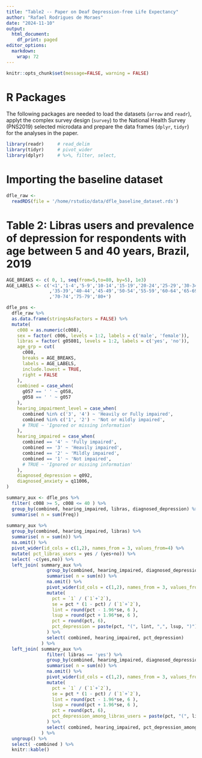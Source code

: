 ```yaml
---
title: "Table2 -- Paper on Deaf Depression-free Life Expectancy"
author: "Rafael Rodrigues de Moraes"
date: "2024-11-10"
output:
  html_document:
    df_print: paged
editor_options: 
  markdown: 
    wrap: 72
---
```


```r
knitr::opts_chunk$set(message=FALSE, warning = FALSE)
```

# R Packages

The following packages are needed to load the datasets (`arrow` and
`readr`), applyt the complex survey design (`survey`) to the 
National Health Survey (PNS2019) selected microdata and
prepare the data frames (`dplyr`, `tidyr`) for the analyses in the
paper.

```r
library(readr)     # read_delim
library(tidyr)     # pivot_wider
library(dplyr)     # %>%, filter, select, 
```

# Importing the baseline dataset
```r
dfle_raw <-
  readRDS(file = '/home/rstudio/data/dfle_baseline_dataset.rds')
```

# Table 2: Libras users and prevalence of depression for respondents with age between 5 and 40 years, Brazil, 2019

```r
AGE_BREAKS <- c( 0, 1, seq(from=5,to=80, by=5), 1e3)
AGE_LABELS <- c('<1','1-4','5-9','10-14','15-19','20-24','25-29','30-34'
                ,'35-39','40-44','45-49','50-54','55-59','60-64','65-69'
                ,'70-74','75-79','80+')

dfle_pns <- 
  dfle_raw %>% 
  as.data.frame(stringsAsFactors = FALSE) %>%
  mutate(
    c008 = as.numeric(c008),
    sex = factor( c006, levels = 1:2, labels = c('male', 'female')),
    libras = factor( g05801, levels = 1:2, labels = c('yes', 'no')),
    age_grp = cut( 
      c008, 
      breaks = AGE_BREAKS,
      labels = AGE_LABELS,
      include.lowest = TRUE,
      right = FALSE
    ),
    combined = case_when(
      g057 == ' ' ~ g058,
      g058 == ' ' ~ g057
    ),
    hearing_impairment_level = case_when(
      combined %in% c('3', '4') ~ 'Heavily or Fully impaired',
      combined %in% c('1', '2') ~ 'Not or mildly impaired',
      # TRUE ~ 'Ignored or missing information'
    ),
    hearing_impaired = case_when(
      combined == '4' ~ 'Fully impaired',
      combined == '3' ~ 'Heavily impaired',
      combined == '2' ~ 'Mildly impaired',
      combined == '1' ~ 'Not impaired',
      # TRUE ~ 'Ignored or missing information'
    ),
    diagnosed_depression = q092,
    diagnosed_anxiety = q11006,
)

summary_aux <- dfle_pns %>% 
  filter( c008 >= 5, c008 <= 40 ) %>%
  group_by(combined, hearing_impaired, libras, diagnosed_depression) %>%
  summarise( n = sum(Freq))
  
summary_aux %>%
  group_by(combined, hearing_impaired, libras) %>%
  summarise( n = sum(n)) %>%
  na.omit() %>% 
  pivot_wider(id_cols = c(1,2), names_from = 3, values_from=4) %>%
  mutate( pct_libras_users = yes / (yes+no)) %>% 
  select( -c(yes,no)) %>% 
  left_join( summary_aux %>% 
               group_by(combined, hearing_impaired, diagnosed_depression) %>% 
               summarise( n = sum(n)) %>%
               na.omit() %>% 
               pivot_wider(id_cols = c(1,2), names_from = 3, values_from=4) %>% 
               mutate( 
                 pct = `1` / (`1`+`2`),
                 se = pct * (1 - pct) / (`1`+`2`),
                 lint = round(pct - 1.96*se, 6 ),
                 lsup = round(pct + 1.96*se, 6 ),
                 pct = round(pct, 6), 
                 pct_depression = paste(pct, "(", lint, ",", lsup, ")")
               ) %>% 
               select( combined, hearing_impaired, pct_depression)
             ) %>%
  left_join( summary_aux %>% 
               filter( libras == 'yes') %>% 
               group_by(combined, hearing_impaired, diagnosed_depression) %>% 
               summarise( n = sum(n)) %>% 
               na.omit() %>% 
               pivot_wider(id_cols = c(1,2), names_from = 3, values_from=4) %>% 
               mutate( 
                 pct = `1` / (`1`+`2`),
                 se = pct * (1 - pct) / (`1`+`2`),
                 lint = round(pct - 1.96*se, 6 ),
                 lsup = round(pct + 1.96*se, 6 ),
                 pct = round(pct, 6), 
                 pct_depression_among_libras_users = paste(pct, "(", lint, ",", lsup, ")")
               ) %>%
               select( combined, hearing_impaired, pct_depression_among_libras_users)
             ) %>% 
  ungroup() %>%
  select( -combined ) %>%
  knitr::kable()
```

